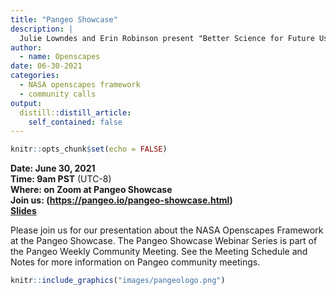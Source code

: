 ```yaml
---
title: "Pangeo Showcase"
description: |
  Julie Lowndes and Erin Robinson present "Better Science for Future Us: Supporting NASA Earth science research teams’ migration to the cloud with Openscapes"
author:
  - name: Openscapes 
date: 06-30-2021
categories:
  - NASA openscapes framework
  - community calls
output:
  distill::distill_article:
    self_contained: false
---
```


```r
knitr::opts_chunk$set(echo = FALSE)
```

**Date: June 30, 2021**\
**Time: 9am PST** (UTC-8)\
**Where: on Zoom at Pangeo Showcase**\
**Join us: (<https://pangeo.io/pangeo-showcase.html>)\
[Slides](https://docs.google.com/presentation/d/17XcJSxoE3_-0PqYgQ0l7NctniBNUxaZ5Zo0hjL-bjJo/edit)**

Please join us for our presentation about the NASA Openscapes Framework at the Pangeo Showcase. The Pangeo Showcase Webinar Series is part of the Pangeo Weekly Community Meeting. See the Meeting Schedule and Notes for more information on Pangeo community meetings.

```r
knitr::include_graphics("images/pangeologo.png")  
```
